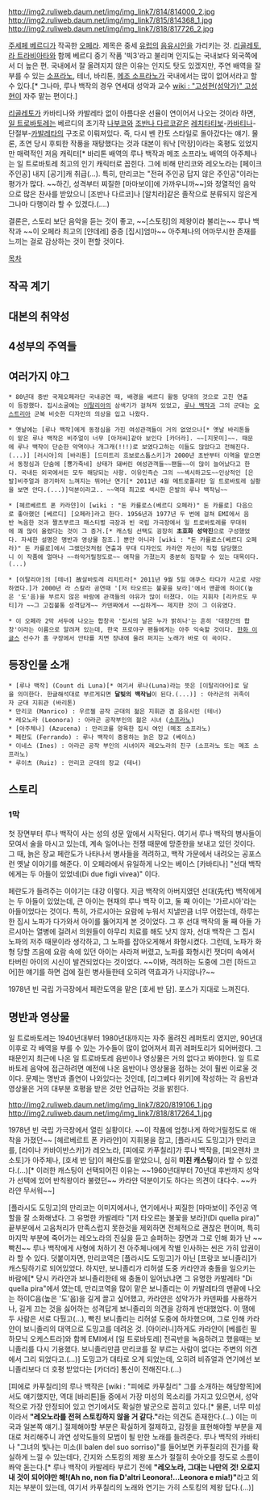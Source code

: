 {{{+1 Il trovatore}}}

http://img2.ruliweb.daum.net/img/img_link7/814/814000_2.jpg
http://img2.ruliweb.daum.net/img/img_link7/815/814368_1.jpg
http://img2.ruliweb.daum.net/img/img_link7/818/817726_2.jpg

[[주세페 베르디]]가 작곡한 [[오페라]]. 제목은 중세 [[유럽]]의 [[음유시인]]을 가리키는 것. [[리골레토]], [[라 트라비아타]]와 함께 베르디 중기 작품 '빅3'라고 불리며 인지도는 국내보다 외국쪽에서 더 높은 편. 국내에서 잘 올려지지 않은 이유는 인지도 탓도 있겠지만, 주연 배역을 잘 부를 수 있는 [[소프라노]], 테너, 바리톤, [[메조 소프라노]]가 국내에서는 많이 없어서라고 할 수 있다.[* 그나마, 루나 백작의 경우 연세대 성악과 교수 [[wiki : "고성현(성악가)" 고성현]]이 자주 맡는 편이다.]

[[리골레토]]가 카바티나와 카발레타 없이 아름다운 선율이 연이어서 나오는 것이라 하면, [[일 트로바토레]]는 베르디의 초기작 [[나부코]]와 [[조반나 다르코]]같은 [[레치타티보]]-[[카바티나]]-단절부-[[카발레타]]의 구조로 이뤄져있다. 즉, 다시 벤 칸토 스타일로 돌아갔다는 얘기. 물론, 초연 당시 후퇴한 작풍을 재탕했다는 것과 대본이 워낙 [막장]이라는 혹평도 있었지만 매력적인 저음 캐릭터[* 바리톤 배역의 루나 백작과 메조 소프라노 배역의 아주체나는 일 트로바토레 최고의 인기 캐릭터로 꼽힌다. 그에 비해 만리코와 레오노라는 [페이크 주인공] 내지 [공기]캐 취급(...). 특히, 만리코는 "전혀 주인공 답지 않은 주인공"이라는 평가가 많다. ~~하긴, 성격부터 찌질한 [마마보이]에 가까우니까~~]와 정열적인 음악으로 많은 찬사를 받았으니 [조반나 다르코]나 [알치라]같은 졸작으로 분류되지 않은게 그나마 다행이라 할 수 있겠다.(....)

결론은, 스토리 보단 음악을 듣는 것이 좋고, ~~[스토킹]의 제왕이라 불리는~~ 루나 백작과 ~~이 오페라 최고의 [얀데레] 중증 [집시]엄마~~ 아주체나의 어마무시한 존재를 느끼는 걸로 감상하는 것이 편할 것이다.


[[목차]]


== 작곡 계기 ==

== 대본의 취약성 ==

== 4성부의 주역들 ==

== 여러가지 야그 ==
 * 80년대 중반 국제오페라단 국내공연 때, 배경을 베르디 활동 당대의 것으로 고친 연출이 등장했다. 집시소굴에는 [[이탈리아]]의 삼색기가 걸쳐져 있었고, [[루나 백작]]과 그의 군대는 [[오스트리아]] 군복 비슷한 디자인의 의상을 입고 나왔다.

 * 옛날에는 [루나 백작]에게 동정심을 가진 여성관객들이 거의 없었으나[* 옛날 바리톤들이 맡은 루나 백작은 비주얼이 너무 [아저씨]같아 보인다 [카더라]. ~~[지못미]~~. 때문에 루나 백작이 단순한 악역이나 개그캐(!!!)로 보였다고하는 이들도 많았다고 전해진다.(...)] [러시아]의 [바리톤] [드미트리 흐보로스톱스키]가 2000년 초반부터 이역을 맡으면서 동정심과 단숨에 [뿅가죽네] 상태가 돼버린 여성관객들~~팬들~~이 많이 늘어났다고 한다. 국내든 외국에서든 모두 해당되는 사항. 이유인즉슨 그의 ~~섹시하고도~~인상적인 [은발]비주얼과 광기마저 느껴지는 뛰어난 연기[* 2011년 4월 메트로폴리탄 일 트로바토레 실황을 보면 안다.(...)]덕분이라고.. ~~역대 최고로 섹시한 은발의 루나 백작님~~

 * [헤르베르트 폰 카라얀]이 [wiki : "돈 카를로스(베르디 오페라)" 돈 카를로] 다음으로 좋아했던 [베르디] [오페라]라고 한다. 1956년과 1977년 두 번에 걸쳐 EMI에서 음반 녹음한 것과 짤츠부르크 패스티벌 극장과 빈 국립 가극장에서 일 트로바토레를 무대위에 꽤 많이 올렸다는 것이 그 증거.[* 캐스팅 선택도 굉장히 '''초호화 성악진'''으로 구성했었다. 자세한 설명은 명반과 영상물 참조.] 뿐만 아니라 [wiki : "돈 카를로스(베르디 오페라)" 돈 카를로]에서 그랬던것처럼 연출과 무대 디자인도 카라얀 자신이 직접 담당했으니 이 작품에 얼마나 ~~하악거릴정도로~~ 애착을 가졌는지 충분히 짐작할 수 있는 대목이다.(...)

 * [이탈리아]의 [테너] 故살바토레 리치트라[* 2011년 9월 5일 애쿠스 타다가 사고로 사망하였다.]가 2000년 라 스칼라 공연때 '[저 타오르는 불꽃을 보라]'에서 맨끝에 하이C(높은 '도'음)을 부르지 않은 바람에 관객들의 야유가 많이 터졌다. 이는 지휘자 [리카르도 무티]가 ~~그 고집불통 성격답게~~ 카덴짜에서 ~~심하게~~ 제지한 것이 그 이유였다.


 * 이 오페라 2막 서두에 나오는 합창곡 '집시의 날은 누가 밝히나'는 흔히 '대장간의 합창'이라는 이름으로 알려져 있는데, 한국 프로야구 팬들에게는 아주 익숙할 것이다. [[한화 이글스]] 선수가 홈 구장에서 안타를 치면 장내에 울려 퍼지는 노래가 바로 이 곡이다.
== 등장인물 소개 ==
 * [루나 백작] (Count di Luna)[* 여기서 루나(Luna)라는 뜻은 [이탈리아어]로 달을 의미한다. 한글해석대로 부르게되면 '''달빛의 백작님'''이 된다.(...)] : 아라곤의 귀족이자 군대 지휘관 (바리톤)
 * 만리코 (Manrico) : 우르젤 공작 군대의 젊은 지휘관 겸 음유시인 (테너)
 * 레오노라 (Leonora) : 아라곤 공작부인의 젊은 시녀 ([[소프라노]])
 * [아주체나] (Azucena) : 만리코를 양육한 집시 여인 (메조 소프라노)
 * 페란도 (Ferrando) : 루나 백작이 중용하는 늙은 장교 (베이스)
 * 이네스 (Ines) : 아라곤 공작 부인의 시녀이자 레오노라의 친구 (소프라노 또는 메조 소프라노)
 * 루이츠 (Ruiz) : 만리코 군대의 장교 (테너)

== 스토리 ==
=== 1막 ===
첫 장면부터 루나 백작이 사는 성의 성문 앞에서 시작된다. 여기서 루나 백작의 병사들이 모여서 술을 마시고 있는데, 계속 일어나는 전쟁 때문에 망준한을 보내고 있던 것이다. 그 때, 늙은 장교 페란도가 나타나서 병사들을 격려하고, 백작 가문에서 내려오는 공포스런 옛날 이야기를 해준다. 이 오페라에서 유일하게 나오는 베이스 [카바티나] "선대 백작에게는 두 아들이 있었네(Di due figli vivea)" 이다.

페란도가 들려주는 이야기는 대강 이렇다. 지금 백작의 아버지였던 선대(先代) 백작에게는 두 아들이 있었는데, 큰 아이는 현재의 루나 백작 이고, 둘 째 아이는 '가르시아'라는 아들이었다는 것이다. 특히, 가르시아는 요람에 누워서 지낼만큼 너무 어렸는데, 하루는 한 집시 노파가 다가와서 아이를 뚫어지게 본 것이었다.  그 후 선대 백작의 둘 째 아들 가르시아는 열병에 걸려서 의원들이 아무리 치료를 해도 낫지 않자, 선대 백작은 그 집시 노파의 저주 때문이라 생각하고, 그 노파를 잡아오게해서 화형시켰다. 그런데, 노파가 화형 당할 즈음에 요람 속에 있던 아이는 사라져 버렸고, 노파를 화형시킨 잿더미 속에서 타버린 아이의 시신이 발견되었다는 것이었다. ~~이봐, 격려하는 도중에 그런 [하드고어]한 얘기를 하면 겁에 질린 병사들한테 오히려 역효과가 나지않나?~~

{{{#!html
<object width="420" height="315"><param name="movie" value="http://www.youtube.com/v/SgLaMTC2rE4?version=3&amp;hl=ko_KR"></param><param name="allowFullScreen" value="true"></param><param name="allowscriptaccess" value="always"></param><embed src="http://www.youtube.com/v/SgLaMTC2rE4?version=3&amp;hl=ko_KR" type="application/x-shockwave-flash" width="420" height="315" allowscriptaccess="always" allowfullscreen="true"></embed></object>}}}
1978년 빈 국립 가극장에서 페란도역을 맡은 [호세 반 담]. 포스가 지대로 느껴진다.



== 명반과 영상물 ==
일 트로바토레는 1940년대부터 1980년대까지는 자주 올려진 레퍼토리 였지만, 90년대 이후로 각 배역을 부를 수 있는 가수들이 많이 없어져서 희귀 레퍼토리가 되어버렸다. 그 때문인지 최근에 나온 일 트로바토레 음반이나 영상물은 거의 없다고 봐야한다. 일 트로바토레 음악에 접근하려면 예전에 나온 음반이나 영상물을 접하는 것이 훨씬 이로울 것이다. 문제는 명반과 졸연이 나와있다는 것인데, [리그베다 위키]에 작성하는 각 음반과 영상물은 거의 대부분 호평을 받은 것만 언급하는 것을 밝힌다.

http://img2.ruliweb.daum.net/img/img_link7/820/819106_1.jpg
http://img2.ruliweb.daum.net/img/img_link7/818/817264_1.jpg

1978년 빈 국립 가극장에서 열린 실황이다. ~~이 작품에 엄청나게 하악거릴정도로 애착을 가졌던~~ [헤르베르트 폰 카라얀]이 지휘봉을 잡고, [플라시도 도밍고]가 만리코를, [라이나 카바이반스카]가 레오노라, [피에로 카푸칠리]가 루나 백작을, [피오렌차 코소토]가 아주체나, [호세 반 담]이 페란도를 맡았으니, 심히 '''미친 캐스팅'''이라 할 수 있겠다.(...)[* 이러한 캐스팅이 선택되어진 이유는 ~~1960년대부터 70년대 후반까지 성악가 선택에 있어 반칙왕이라 불렸던~~ 카라얀 덕분이기도 하다는 의견이 대다수. ~~카라얀 무서워~~]

[플라시도 도밍고]의 만리코는 이미지에서나, 연기에서나 찌질한 [마마보이] 주인공 역할을 잘 소화해냈다. 그 유명한 카발레타 "[저 타오르는 불꽃을 보라]!(Di quella pira)" 끝부분에서 고음처리가 만족스럽지 못한것을 제외하면 전체적으로 괜찮은 편이며, 특히 마지막 부분에 죽어가는 레오노라의 진실을 듣고 슬퍼하는 장면과 그로 인해 화가 난 ~~빡친~~ 루나 백작에게 사형에 처하기 전 아주체나에게 작별 인사하는 씬은 가히 압권이라 할 수 있다. 
덧붙이자면, 만리코역은 [플라시도 도밍고]가 아닌 [프랑코 보니졸리]가 캐스팅하기로 되어있었다. 하지만, 보니졸리가 리허셜 도중 카라얀과 충돌을 일으키는 바람에[* 당시 카라얀과 보니졸리한테 왜 충돌이 일어났냐면 그 유명한 카발레타 "Di quella pira"에서 였는데, 만리코역을 많이 맡은 보니졸리는 이 카발레타의 맨끝에 나오는 하이C음(높은 '도'음)을 길게 끌고 싶어했고, 카라얀은 성악가가 카덴짜를 사용하거나, 길게 끄는 것을 싫어하는 성격답게 보니졸리의 의견을 강하게 반대했었다. 이 땜에 두 사람은 서로 다퉜고(...), 빡친 보니졸리는 리허셜 도중에 하차했으며, 그로 인해 카라얀이 보니졸리의 대역으로 도밍고를 데려온 것. [아이러니]하게도 카라얀이 [베를린 필하모닉 오케스트라]와 함께 EMI에서 [일 트로바토레] 전곡반을 녹음하려고 했을때는 보니졸리를 다시 기용했다. 보니졸리만큼 만리코를 잘 부르는 사람이 없다는 주변의 의견에서 그리 되었다고.(...)] 도밍고가 대타로 오게 되었는데, 오히려 비쥬얼과 연기에선 보니졸리보다 더 호평 받았다는 [카더라] 통신이 전해진다.(...)

[피에로 카푸칠리]의 루나 백작은 [wiki : "피에로 카푸칠리" 그를 소개하는 해당항목]에서도 얘기했지만, 역대 [바리톤]들 중에서 가장 미성의 목소리를 가지고 있으면서, 성악적으로 가장 안정되어 있고 연기에서도 확실한 발군으로 꼽히고 있다.[* 물론, 너무 미성이라서 '''"레오노라를 전혀 스토킹하지 않을 거 같다."'''라는 의견도 존재한다.(...) 이는 미국과 일본쪽 얘기.] 절제해야할 부분은 확실하게 절제하고, 감정을 표현해야할 부분을 제대로 처리해주니 과연 성악도들의 모범이 될 만한 노래를 들려준다. 루나 백작의 카바티나 "그녀의 빛나는 미소(Il balen del suo sorriso)"를 들어보면 카푸칠리의 진가를 확실하게 느낄 수 있는데다, 간지와 스토킹의 제왕 포스가 절절히 솟아오를 정도로 소름이 쫘악 돋는다.[* 루나 백작이 카발레타 부르기 전에 '''"레오노라, 그대는 나만의 것! 오로지 내 것이 되어야만 해!(Ah no, non fia D'altri Leonora!...Leonora e mia!)"'''라고 외치는 부분이 있는데, 여기서 카푸칠리의 노래와 연기는 가히 스토킹의 제왕 답다.(...)]
